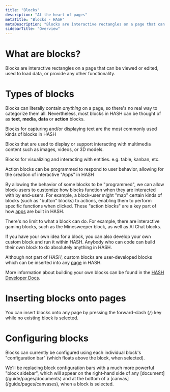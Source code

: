 ```yaml
---
title: "Blocks"
description: "At the heart of pages"
metaTitle: "Blocks - HASH"
metaDescription: "Blocks are interactive rectangles on a page that can be viewed or edited, load data, or provide any other functionality"
sidebarTitle: "Overview"
---
```


# What are blocks?<a id="#overview" />

Blocks are interactive rectangles on a page that can be viewed or edited, used to load data, or provide any other functionality.

# Types of blocks<a id="#types" />

Blocks can literally contain _anything_ on a page, so there's no real way to categorize them all. Nevertheless, most blocks in HASH can be thought of as **text**, **media**, **data** or **action** blocks.

<Toggle title="Text Blocks">

<a id="#text" />Blocks for capturing and/or displaying text are the most commonly used kinds of blocks in HASH

</Toggle>

<Toggle title="Media Blocks">

<a id="#media" />Blocks that are used to display or support interacting with multimedia content such as images, videos, or 3D models.

</Toggle>

<Toggle title="Data Blocks">

<a id="#data" />Blocks for visualizing and interacting with entities. e.g. table, kanban, etc.

</Toggle>

<Toggle title="Action Blocks">

<a id="#action" />Action blocks can be programmed to respond to user behavior, allowing for the creation of interactive "Apps" in HASH

By allowing the behavior of some blocks to be "programmed", we can allow block-users to customize how blocks function when they are interacted with by end-users. For example, a block-user might "map" certain kinds of blocks (such as "button" blocks) to actions, enabling them to perform specific functions when clicked. These "action blocks" are a key part of how [apps](/guide/apps) are built in HASH.

</Toggle>

<Toggle title="Custom Blocks">

<a id="#custom" />There's no limit to what a block can do. For example, there are interactive gaming blocks, such as the Minesweeper block, as well as AI Chat blocks.

If you have your own idea for a block, you can also develop your own custom block and run it within HASH. Anybody who can code can build their own block to do absolutely anything in HASH.

Although not part of _HASH_, custom blocks are user-developed blocks which can be inserted into any [page](/guide/pages) in HASH.

More information about building your own blocks can be found in the [HASH Developer Docs](https://hash.dev/docs/blocks).

</Toggle>

# Inserting blocks onto pages

You can insert blocks onto any page by pressing the forward-slash (`/`) key while no existing block is selected.

# Configuring blocks<a id="#configure" />

Blocks can currently be configured using each individual block's "configuration bar" (which floats above the block, when selected).

<Callout style="information" type="coming-soon">
  We'll be replacing block configuration bars with a much more powerful "block sidebar", which will appear on the right-hand side of any [document](/guide/pages/documents) and at the bottom of a [canvas](/guide/pages/canvases), when a block is selected.
</Callout>